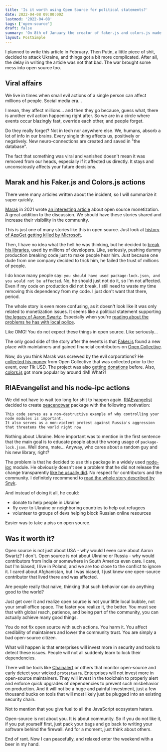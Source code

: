 ```yaml
---
title: 'Is it worth using Open Source for political statements?'
date: 2022-04-08 09:00:00Z
lastmod: '2022-04-08'
tags: ['open-source']
draft: false
summary: 'On 8th of January the creator of faker.js and colors.js made a pretty visible political statement at the expence of the open-source community. Was it worth it?'
layout: PostSimple
---
```


<TOCInline toc={props.toc} toHeading={2} />

I planned to write this article in February. Then Putin, a little piece of shit, decided to attack Ukraine, and things got a bit more complicated. After all, the delay in writing the article was not that bad. The war brought some mess into open source too.

## Viral affairs

We live in times when small evil actions of a single person can affect millions of people. Social media era...

I mean, they affect millions... and then they go because, guess what, there is another evil action happening right after. So we are in a circle where events occur blazingly fast, override each other, and people forget.

Do they really forget? Not in tech nor anywhere else. We, humans, absorb a lot of info in our brains. Every single thing affects us, positively or negatively. New neuro-connections are created and saved in "the database".

The fact that something was viral and vanished doesn't mean it was removed from our heads, especially if it affected us directly. It stays and unconsciously affects your future decisions.

## Marak and his Faker.js and Colors.js actions

There were many articles written about the incident, so I will summarize it super quickly.

[Marak](https://twitter.com/marak) in 2021 wrote [an interesting article](https://web.archive.org/web/20210628030444/https://marak.com/blog/2021-04-25-monetizing-open-source-is-problematic) about open source monetization. A great addition to the discussion. We should have these stories shared and increase their visibility in the community.

This is just one of many stories like this in open source. Just look at [history of AppGet getting killed by Microsoft](https://keivan.io/the-day-appget-died/).

Then, I have no idea what the hell he was thinking, but he decided to [break his libraries](https://www.theverge.com/2022/1/9/22874949/developer-corrupts-open-source-libraries-projects-affected), used by millions of developers. Like, seriously, pushing dummy production breaking code just to make people hear him. Just because one dude from one company decided to trick him, he failed the trust of millions of people.

I do know many people say: `you should have used package-lock.json, and you would not be affected`. No, he should just not do it, so I'm not affected. Even if my code on production did not break, I still need to waste my time removing this dependency from my code. I just don't want that there, period.

The whole story is even more confusing, as it doesn't look like it was only related to monetization issues. It seems like a political statement supporting [the legacy of Aaron Swartz](https://www.theverge.com/2013/1/22/3898584/aaron-swartz-profile-memory-to-myth). Especially when you're [reading about the problems he has with local police](https://www.cbsnews.com/newyork/news/investigation-continues-into-bomb-making-materials-found-in-astoria-home/).

Like OMG! You do not expect these things in open source. Like seriously...

The only good side of the story after the events is that [Faker.js](https://github.com/faker-js/faker) found a new place with maintainers and gained financial contributors on [Open Collective](https://opencollective.com/fakerjs).

Now, do you think Marak was screwed by the evil corporations? He [collected his money](https://opencollective.com/fakerjs-legacy) from Open Collective that was collected prior to the event, over 11k USD. The project was also [getting donations](https://opencollective.com/fakerjs/expenses) before. Also, [colors.js](https://www.npmjs.com/package/colors) got more popular by around 4M! What?!

## RIAEvangelist and his node-ipc actions

We did not have to wait too long for shit to happen again. [RIAEvangelist](https://github.com/RIAEvangelist) decided to create [peacenotwar](https://github.com/RIAEvangelist/peacenotwar) package with the following motivation:

```
This code serves as a non-destructive example of why controlling your node modules is important.
It also serves as a non-violent protest against Russia's aggression that threatens the world right now
```

Nothing about Ukraine. More important was to mention in the first sentence that the main goal is to educate people about the wrong usage of `package-lock.json`. Well done, mate... Anyway, who cares about a random guy and his new library, right?

The problem is that he decided to use this package in a widely used [node-ipc](https://github.com/RIAEvangelist/node-ipc) module. He obviously doesn't see a problem that he did not release the change transparently [like he usually did](https://github.com/RIAEvangelist/node-ipc/releases). No respect for contributors and the community. I definitely recommend to [read the whole story described by Snyk](https://snyk.io/blog/peacenotwar-malicious-npm-node-ipc-package-vulnerability/).

And instead of doing it all, he could:

- donate to help people in Ukraine
- fly over to Ukraine or neighboring countries to help out refugees
- volunteer to groups of devs helping block Russian online resources

Easier was to take a piss on open source.

## Was it worth it?

Open source is not just about USA - why would I even care about Aaron Swartz? I don't.
Open source is not about Ukraine or Russia - why would contributors from India or somewhere in South America even care. I care, but I'm biased, I live in Poland, and we are too close to the conflict to ignore it. I cared about Afghanistan, but I was biased, I just knew one open-source contributor that lived there and was affected.

Are people really that naive, thinking that such behavior can do anything good to the world?

Just get over it and realize open source is not your little local bubble, not your small office space. The faster you realize it, the better. You must see that with global reach, patience, and being part of the community, you can actually achieve many good things.

You do not fix open source with such actions. You harm it. You affect credibility of maintainers and lower the community trust. You are simply a bad open-source citizen.

What will happen is that enterprises will invest more in security and tools to detect these issues. People will not all suddenly learn to lock their dependencies.

There will be tools like [Chainalert](https://checkmarx.com/blog/protestware-politics-and-open-source-software/) or others that monitor open-source and early detect your wicked `protestware`.
Enterprises will not invest more in open-source maintainers. They will invest in the toolchain to properly alert and enforce quick upgrades of dependencies to prevent such misbehavior on production. And it will not be a huge and painful investment, just a few thousand bucks on tools that will most likely just be plugged into an existing security chain.

Not to mention that you give fuel to all the JavaScript ecosystem haters.

Open-source is not about you. It is about community. So if you do not like it, if you put yourself first, just pack your bags and go back to writing your software behind the firewall. And for a moment, just think about others.

End of rant. Now I can peacefully, and relaxed enter the weekend with a beer in my hand.
